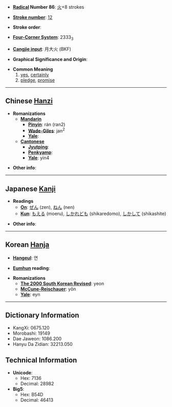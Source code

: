 * '''[[Wiktionary:Chinese radical index| Radical]] Number 86''': [[Wiktionary:Chinese radical index 火|火]]+8 strokes

* '''[[Wiktionary:Chinese total strokes index|Stroke number]]''': [[Wiktionary:Chinese total strokes index 12|12]]

* '''Stroke order''': 

* '''[[Wiktionary:Chinese four corner index|Four-Corner System]]''': 2333<sub>3</sub>

* '''[[Wiktionary:Chinese Cangjie index|Cangjie input]]''': 月大火 (BKF)

* '''Graphical Significance and Origin''': 

* '''Common Meaning'''
*#[[yes]], [[certainly]]
*# [[pledge]], [[promise]]

----

== Chinese [[Hanzi]] ==

* '''Romanizations'''
** '''[[Mandarin]]'''
*** '''[[Pinyin]]''': rán (ran2)
*** '''[[Wade-Giles]]''': jan<sup>2</sup>
*** '''[[Yale]]''': 
** '''[[Cantonese]]'''
*** '''[[Jyutping]]''':
*** '''[[Penkyamp]]''': 
*** '''[[Yale]]''': yin4

* '''Other info''': 

----

== Japanese [[Kanji]] ==

* '''Readings'''
** '''[[On]]''': [[ぜん]] (zen), [[ねん]] (nen)
** '''[[Kun]]''': [[もえる]] (moeru), [[しかれども]] (shikaredomo), [[しかして]] (shikashite)

* '''Other info''':  

----

== Korean [[Hanja]] ==

* '''[[Hangeul]]''': 연

* '''[[Eumhun]] reading''': 

* '''Romanizations'''
** '''[[The 2000 South Korean Revised Romanization|The 2000 South Korean Revised]]''': yeon
** '''[[McCune-Reischauer]]''': yŏn
** '''[[Yale]]''': eyn

----

== Dictionary Information ==

* KangXi: 0675.120
* Morobashi: 19149
* Dae Jaweon: 1086.200
* Hanyu Da Zidian: 32213.050

== Technical Information ==

* '''Unicode''':
** Hex: 7136
** Decimal: 28982
* '''Big5''':
** Hex: B54D
** Decimal: 46413